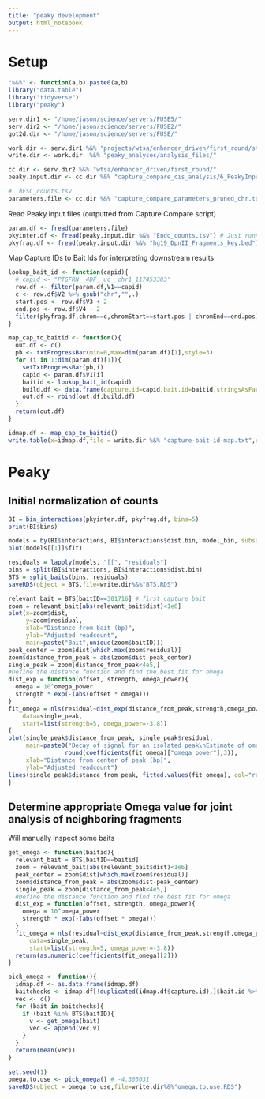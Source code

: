```yaml
---
title: "peaky development"
output: html_notebook
---
```


# Setup 

```r

"%&%" <- function(a,b) paste0(a,b)
library("data.table")
library("tidyverse")
library("peaky")

serv.dir1 <- "/home/jason/science/servers/FUSE5/"
serv.dir2 <- "/home/jason/science/servers/FUSE2/"
got2d.dir <- "/home/jason/science/servers/FUSE/" 

work.dir <- serv.dir1 %&% "projects/wtsa/enhancer_driven/first_round/statistical_anlayses/"
write.dir <- work.dir  %&% "peaky_analyses/analysis_files/"

cc.dir <- serv.dir2 %&% "wtsa/enhancer_driven/first_round/"
peaky.input.dir <- cc.dir %&% "capture_compare_cis_analysis/6_PeakyInputs/"

#  hESC_counts.tsv  
parameters.file <- cc.dir %&% "capture_compare_parameters_pruned_chr.txt" 

```



Read Peaky input files (outputted from Capture Compare script)

```r

param.df <- fread(parameters.file)
pkyinter.df <- fread(peaky.input.dir %&% "Endo_counts.tsv") # Just running on Endos for now 
pkyfrag.df <- fread(peaky.input.dir %&% "hg19_DpnII_Fragments_key.bed")

```


Map Capture IDs to Bait Ids for interpreting downstream results 

```r

lookup_bait_id <- function(capid){
  # capid <- "PTGFRN__4DF__uc__chr1_117453383"
  row.df <- filter(param.df,V1==capid)
  c <- row.df$V2 %>% gsub("chr","",.)
  start.pos <- row.df$V3 + 2 
  end.pos <- row.df$V4 - 2
  filter(pkyfrag.df,chrom==c,chromStart==start.pos | chromEnd==end.pos)$ID 
}

map_cap_to_baitid <- function(){
  out.df <- c()
  pb <- txtProgressBar(min=0,max=dim(param.df)[1],style=3)
  for (i in 1:dim(param.df)[1]){
    setTxtProgressBar(pb,i)
    capid <- param.df$V1[i]
    baitid <- lookup_bait_id(capid)
    build.df <- data.frame(capture.id=capid,bait.id=baitid,stringsAsFactors = F)
    out.df <- rbind(out.df,build.df)
  }
  return(out.df)
}


```


```r

idmap.df <- map_cap_to_baitid()
write.table(x=idmap.df,file = write.dir %&% "capture-bait-id-map.txt",sep="\t",quote=F,row.names=F)

```


# Peaky 

## Initial normalization of counts


```r

BI = bin_interactions(pkyinter.df, pkyfrag.df, bins=5)
print(BI$bins)

```


```r

models = by(BI$interactions, BI$interactions$dist.bin, model_bin, subsample_size=1000)
plot(models[[1]]$fit)

residuals = lapply(models, "[[", "residuals")
bins = split(BI$interactions, BI$interactions$dist.bin)
BTS = split_baits(bins, residuals)
saveRDS(object = BTS,file=write.dir%&%"BTS.RDS")


```


```r

relevant_bait = BTS[baitID==301716] # first capture bait 
zoom = relevant_bait[abs(relevant_bait$dist)<1e6]
plot(x=zoom$dist, 
     y=zoom$residual, 
     xlab="Distance from bait (bp)", 
     ylab="Adjusted readcount",
     main=paste("Bait",unique(zoom$baitID)))
peak_center = zoom$dist[which.max(zoom$residual)]
zoom$distance_from_peak = abs(zoom$dist-peak_center)
single_peak = zoom[distance_from_peak<4e5,]
#Define the distance function and find the best fit for omega
dist_exp = function(offset, strength, omega_power){
  omega = 10^omega_power
  strength * exp(-(abs(offset * omega)))
}
fit_omega = nls(residual~dist_exp(distance_from_peak,strength,omega_power), 
    data=single_peak, 
    start=list(strength=5, omega_power=-3.8))
{
plot(single_peak$distance_from_peak, single_peak$residual, 
     main=paste0("Decay of signal for an isolated peak\nEstimate of omega = 10^",
                round(coefficients(fit_omega)["omega_power"],3)),
     xlab="Distance from center of peak (bp)",
     ylab="Adjusted readcount")
lines(single_peak$distance_from_peak, fitted.values(fit_omega), col="red", lwd=3)
}
```


## Determine appropriate Omega value for joint analysis of neighboring fragments 

Will manually inspect some baits 


```r

get_omega <- function(baitid){
  relevant_bait = BTS[baitID==baitid]
  zoom = relevant_bait[abs(relevant_bait$dist)<1e6]
  peak_center = zoom$dist[which.max(zoom$residual)]
  zoom$distance_from_peak = abs(zoom$dist-peak_center)
  single_peak = zoom[distance_from_peak<4e5,]
  #Define the distance function and find the best fit for omega
  dist_exp = function(offset, strength, omega_power){
    omega = 10^omega_power
    strength * exp(-(abs(offset * omega)))
  }
  fit_omega = nls(residual~dist_exp(distance_from_peak,strength,omega_power), 
      data=single_peak, 
      start=list(strength=5, omega_power=-3.8))  
  return(as.numeric(coefficients(fit_omega)[2]))
}

pick_omega <- function(){
  idmap.df <- as.data.frame(idmap.df)
  baitchecks <- idmap.df[!duplicated(idmap.df$capture.id),]$bait.id %>% sample(.,size=10,replace=FALSE)
  vec <- c()
  for (bait in baitchecks){
    if (bait %in% BTS$baitID){
      v <- get_omega(bait)
      vec <- append(vec,v)
    }
  }
  return(mean(vec))
}


```


```r

set.seed(1)
omega.to.use <- pick_omega() # -4.305031
saveRDS(object = omega_to_use,file=write.dir%&%"omega.to.use.RDS")

```

